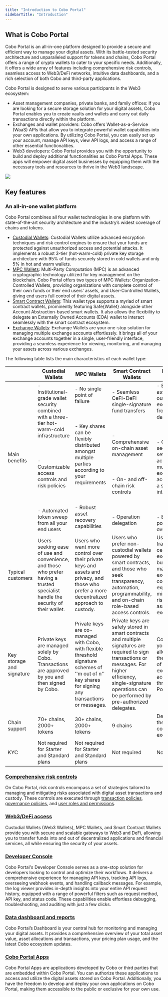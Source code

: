 ```yaml
---
title: "Introduction to Cobo Portal"
sidebarTitle: "Introduction"
---
```


## What is Cobo Portal

Cobo Portal is an all-in-one platform designed to provide a secure and efficient way to manage your digital assets. With its battle-tested security architecture and unparalleled support for tokens and chains, Cobo Portal offers a range of crypto wallets to cater to your specific needs. Additionally, it offers a wide array of features including comprehensive risk controls, seamless access to Web3/DeFi networks, intuitive data dashboards, and a rich selection of both Cobo and third-party applications.

Cobo Portal is designed to serve various participants in the Web3 ecosystem:

- Asset management companies, private banks, and family offices: If you are looking for a secure storage solution for your digital assets, Cobo Portal enables you to create vaults and wallets and carry out daily transactions directly within the platform.
- Exchanges and wallet providers: Cobo offers Wallet-as-a-Service (WaaS) APIs that allow you to integrate powerful wallet capabilities into your own applications. By utilizing Cobo Portal, you can easily set up your account, manage API keys, view API logs, and access a range of other essential functionalities.
- Web3 developers: Cobo Portal provides you with the opportunity to build and deploy additional functionalities as Cobo Portal Apps. These apps will empower digital asset businesses by equipping them with the necessary tools and resources to thrive in the Web3 landscape.


<img src="/images/portal-overview.png" />



## Key features

### An all-in-one wallet platform

Cobo Portal combines all four wallet technologies in one platform with state-of-the-art security architecture and the industry’s widest coverage of chains and tokens.

- [Custodial Wallets](/cobo-portal/wallets/custodial-wallet/introduction): Custodial Wallets utilize advanced encryption techniques and risk control engines to ensure that your funds are protected against unauthorized access and potential attacks. It implements a robust 3-tier (hot-warm-cold) private key storage architecture with 95% of funds securely stored in cold wallets and only 5% in hot and warm wallets.
- [MPC Wallets](/cobo-portal/wallets/mpc-wallet/introduction-to-mpc-wallet/introduction): Multi-Party Computation (MPC) is an advanced cryptographic technology utilized for key management on the blockchain. Cobo Portal offers two types of MPC Wallets: Organization-Controlled Wallets, providing organizations with complete control of their own funds or their end users’ assets, and User-Controlled Wallets, giving end users full control of their digital assets.
- [Smart Contract Wallets](/cobo-portal/wallets/smart-contract-wallet/introduction-to-smart-contract-wallet/what-is-smart-contract-wallet): This wallet type supports a myriad of smart contract wallets, prominently featuring Safe\{Wallet\} alongside other Account Abstraction-based smart wallets. It also allows the flexibility to delegate an Externally Owned Accounts (EOA) wallet to interact seamlessly with the smart contract ecosystem.
- [Exchange Wallets](/cobo-portal/wallets/exchange-wallet/introduction): Exchange Wallets are your one-stop solution for managing multiple exchange accounts effortlessly. It brings all of your exchange accounts together in a single, user-friendly interface, providing a seamless experience for viewing, monitoring, and managing your assets across various exchanges. 


The following table lists the main characteristics of each wallet type:

|                           | **Custodial Wallets**                                        | **MPC Wallets**                                              | **Smart Contract Wallets**                                   | **Exchange Wallets**                                         |
| ------------------------- | ------------------------------------------------------------ | ------------------------------------------------------------ | ------------------------------------------------------------ | ------------------------------------------------------------ |
| Main benefits             | - Institutional-grade wallet security combined with a three-tier hot-warm-cold infrastructure<br></br><br></br>- Customizable access controls and risk policies<br></br><br></br>- Automated token sweep from all your end users | - No single point of failure<br></br><br></br>- Key shares can be flexibly distributed amongst multiple parties according to your requirements<br></br><br></br>- Robust asset recovery capabilities | - Seamless CeFi-DeFi single-signature fund transfers<br></br><br></br>- Comprehensive on-chain asset management<br></br><br></br>- On- and off-chain risk controls<br></br><br></br>- Operation delegation | - Easily move assets in and out of multiple exchanges from a single dashboard<br></br><br></br>- Customize security settings across multiple exchange accounts from a single interface<br></br><br></br>- Enhanced portfolio oversight |
| Typical customers         | Users seeking ease of use and convenience, and those who prefer having a trusted specialist handle the security of their wallet. | Users who want more control over their private keys and assets and privacy, and those who prefer a more decentralized approach to custody. | Users who prefer non-custodial wallets powered by smart contracts, and those who seek transparency, automation, programmability, and on-chain role-based access controls. | Users who trade on centralized exchanges but aim to manage exchange counterparty exposure and minimize the risk of leaving assets on exchanges. |
| Key storage and signature | Private keys are managed solely by Cobo. Transactions are approved by you and then signed by Cobo. | Private keys are co-managed with Cobo, with flexible threshold signature schemes of ''m out of n'' key shares for signing any transactions or messages. | Private keys are safely stored in smart contracts and multiple signatures are required to sign transactions or messages. For higher efficiency, single-signature operations can be performed by pre-authorized delegates. | Cobo retains your API keys, allowing for the operation of your exchange accounts through Cobo Portal. |
| Chain support             | 70+ chains, 2000+ tokens                                     | 30+ chains, 2000+ tokens                                     | 9 chains                                                     | Dependent on the corresponding exchanges                     |
| KYC                       | Not required for Starter and Standard plans                  | Not required for Starter and Standard plans                  | Not required                                                 | Not required                                                 |

### <u>Comprehensive risk controls</u>
On Cobo Portal, risk controls encompass a set of strategies tailored to managing and mitigating risks associated with digital asset transactions and custody. These controls are executed through [transaction policies](/cobo-portal/risk-controls/transaction-policies/types-of-tx-policies), [governance policies](/cobo-portal/risk-controls/governance-policies), and [user roles and permissions](/cobo-portal/risk-controls/user-roles-and-permissions).

### <u>Web3/DeFi access</u>
Custodial Wallets (Web3 Wallets), MPC Wallets, and Smart Contract Wallets provide you with secure and scalable gateways to Web3 and DeFi, allowing you to transfer funds into and out of decentralized applications and financial services, all while ensuring the security of your assets.

### <u>Developer Console</u>
Cobo Portal's Developer Console serves as a one-stop solution for developers looking to control and optimize their workflows. It delivers a comprehensive experience for managing API keys, tracking API logs, overseeing webhook events, and handling callback messages. For example, the log viewer provides in-depth insights into your entire API request history, equipped with a range of powerful filters such as request method, API key, and status code. These capabilities enable effortless debugging, troubleshooting, and auditing with just a few clicks.

### <u>Data dashboard and reports</u>
Cobo Portal’s Dashboard is your central hub for monitoring and managing your digital assets. It provides a comprehensive overview of your total asset value, asset allocations and transactions, your pricing plan usage, and the latest Cobo ecosystem updates.

### <u>Cobo Portal Apps</u>
Cobo Portal Apps are applications developed by Cobo or third parties that are embedded within Cobo Portal. You can authorize these applications to access and utilize the digital assets stored on Cobo Portal. Additionally, you have the freedom to develop and deploy your own applications on Cobo Portal, making them accessible to the public or exclusive for your own use.



